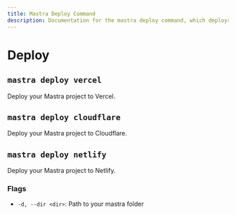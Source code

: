 ```yaml
---
title: Mastra Deploy Command
description: Documentation for the mastra deploy command, which deploys Mastra projects to platforms like Vercel and Cloudflare.
---
```


# Deploy

## `mastra deploy vercel`

Deploy your Mastra project to Vercel.

## `mastra deploy cloudflare`

Deploy your Mastra project to Cloudflare.

## `mastra deploy netlify`

Deploy your Mastra project to Netlify.

### Flags

- `-d, --dir <dir>`: Path to your mastra folder
